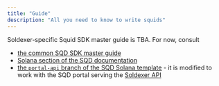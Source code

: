```yaml
---
title: "Guide"
description: "All you need to know to write squids"
---
```


Soldexer-specific Squid SDK master guide is TBA. For now, consult
 - [the common SQD SDK master guide](https://docs.sqd.ai/sdk/how-to-start/squid-development/)
 - [Solana section of the SQD documentation](https://docs.sqd.ai/solana-indexing/)
 - [the `portal-api` branch of the SQD Solana template](https://github.com/subsquid-labs/solana-example/tree/portal-api) - it is modified to work with the SQD portal serving the [Soldexer API](/api-reference)
